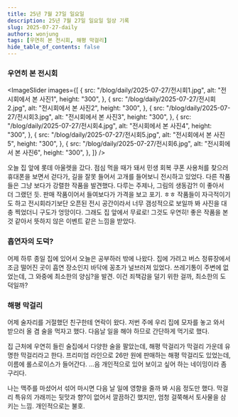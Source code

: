 ```yaml
---
title: 25년 7월 27일 일요일
description: 25년 7월 27일 일요일 일상 기록
slug: 2025-07-27-daily
authors: wonjung
tags: [우연히 본 전시회, 해평 막걸리]
hide_table_of_contents: false
---
```



### 우연히 본 전시회

<ImageSlider
  images={[
    {
      src: "/blog/daily/2025-07-27/전시회1.jpg",
      alt: "전시회에서 본 사진1",
      height: "300",
    },
    {
      src: "/blog/daily/2025-07-27/전시회2.jpg",
      alt: "전시회에서 본 사진2",
      height: "300",
    },
    {
      src: "/blog/daily/2025-07-27/전시회3.jpg",
      alt: "전시회에서 본 사진3",
      height: "300",
    },
    {
      src: "/blog/daily/2025-07-27/전시회4.jpg",
      alt: "전시회에서 본 사진4",
      height: "300",
    },
    {
      src: "/blog/daily/2025-07-27/전시회5.jpg",
      alt: "전시회에서 본 사진5",
      height: "300",
    },
    {
      src: "/blog/daily/2025-07-27/전시회6.jpg",
      alt: "전시회에서 본 사진6",
      height: "300",
    },
  ]}
/>

오늘 집 앞에 롯데 아울렛을 갔다.
점심 먹을 때가 돼서 민생 회복 쿠폰 사용처를 찾으러 휴대폰을 보면서 걷다가, 길을 잘못 들어서 고개를 들어보니 전시하고 있었다.
다른 작품들은 그냥 보다가 강렬한 작품을 발견했다.
다루는 주제나, 그림의 생동감?! 이 좋아서 더 그랬던 듯.
판매 작품이어서 들여보다가 가격을 보고 포기. ㅎㅎ
작품들이 자극적이기도 하고 전시회라기보단 오픈된 전시 공간이라서 너무 갬성적으로 보일까 봐 사진을 대충 찍었더니 구도가 엉망이다.
그래도 집 앞에서 무료로! 그것도 우연히! 좋은 작품을 본 것 같아서 뜻하지 않은 이벤트 같은 느낌을 받았다.

### 흡연자의 도덕?

<ImageWrapper
  src="/blog/daily/2025-07-27/흡연자의_양심.jpg"
  alt="흡연자의 양심"
  width="50%"
/>

어제 하루 종일 집에 있어서 오늘은 공부하러 밖에 나왔다.
집에 가려고 버스 정류장에서 조금 떨어진 곳이 흡연 장소인지 바닥에 꽁초가 널브러져 있었다.
쓰레기통이 주변에 없었는데, 그 와중에 최소한의 양심?을 발견.
이건 죄책감을 덜기 위한 걸까, 최소한의 도덕일까?

### 해평 막걸리

<ImageWrapper
  src="/blog/daily/2025-07-27/해평막걸리.jpg"
  alt="해평막걸리"
  width="50%"
/>

어제 술자리를 거절했던 친구한테 연락이 왔다.
저번 주에 우리 집에 모자를 놓고 와서 받으러 올 겸 술을 먹자고 했다.
다음날 일을 해야 하므로 간단하게 먹기로 했다.

집 근처에 우연히 들린 술집에서 다양한 술을 팔았는데, 해평 막걸리가 막걸리 가운데 유명한 막걸리라고 한다.
프리미엄 라인으로 26만 원에 판매하는 해평 막걸리도 있었는데, 이름에 롤스로이스가 들어간다.
...음 개인적으로 있어 보이고 싶어 하는 네이밍이라 좀 구리다.

나는 맥주를 마셨어서 섞어 마시면 다음 날 일에 영향을 줄까 봐 시음 정도만 했다.
막걸리 특유의 가래끼는 뒷맛과 향?이 없어서 깔끔하긴 했지만, 엄청 걸쭉해서 토사물을 삼키는 느낌.
개인적으로는 불호.
